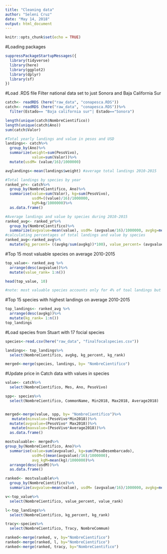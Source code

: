 ```yaml
---
title: "Cleaning data"
author: "Seleni Cruz"
date: "May 14, 2018"
output: html_document
---
```


```r
knitr::opts_chunk$set(echo = TRUE)
```

#Loading packages
```r
suppressPackageStartupMessages({
  library(tidyverse)
  library(here)
  library(ggplot2)
  library(dplyr)
  library(sf)
})
```

#Load .RDS file 
Filter national data set to just Sonora and Baja California Sur
```r

catch<- readRDS (here("raw_data", "conapesca.RDS"))
catch<- readRDS (here("raw_data", "conapesca.RDS"))%>%
  filter(Estado== "Baja california sur"| Estado=="Sonora")

length(unique(catch$NombreCientifico))
length(unique(catch$Ano))
sum(catch$Valor)

#Total yearly landings and value in pesos and USD
landings<- catch%>%
  group_by(Ano)%>%
  summarize(weight=sum(PesoVivo),
            value=sum(Valor))%>%
  mutate(usdM= (value/16)/1000000)

avglandings<-mean(landings$weight) #average total landings 2010-2015

#Total landings by species by year
ranked_yr<- catch%>%
  group_by(NombreCientifico, Ano)%>%
  summarise(value=sum(Valor), kg=sum(PesoVivo),
            usdM=((value)/16)/1000000,
            kgM=kg/1000000)%>%
  as.data.frame()

#Average landings and value by species during 2010-2015
ranked_avg<- ranked_yr%>%
  group_by(NombreCientifico)%>%
  summarize(avgvalue=mean(value), usdM= (avgvalue/16)/1000000, avgkg=mean(kg))
#calculating percentages of total landings and value by species 
ranked_avg<-ranked_avg%>%
  mutate(kg_percent= ((avgkg/sum(avgkg))*100), value_percent= (avgvalue/sum(avgvalue)*100))

```

#Top 15 most valuable species on average 2010-2015
```r
top_value<- ranked_avg %>%
  arrange(desc(avgvalue))%>%
  mutate(value_rank= 1:n())

head(top_value, 10)

#note: most valuable species accounts only for 4% of toal landings but accounts for 28% of value. top 4 species are shrimps
```


#Top 15 species with highest landings on average 2010-2015
```r
top_landings<- ranked_avg %>%
  arrange(desc(avgkg))%>%
  mutate(kg_rank= 1:n())
top_landings

```


#Load species from Stuart with 17 focial species

```r

species<-read.csv(here("raw_data", "finalfocalspecies.csv"))

landings<- top_landings%>%
  select(NombreCientifico, avgkg, kg_percent, kg_rank)

merged<-merge(species, landings, by= "NombreCientifico")

```

#Update price in Catch data with values in species 

```r
value<- catch%>%
  select(NombreCientifico, Mes, Ano, PesoVivo)

spp<- species%>%
  select(NombreCientifico, CommonName, Min2018, Max2018, Average2018)


merged<-merge(value, spp, by= "NombreCientifico")%>%
   mutate(minvalue=(PesoVivo*Min2018))%>%
  mutate(avgvalue=(PesoVivo* Max2018))%>%
   mutate(maxvalue=(PesoVivo*Average2018))%>%
  as.data.frame()

mostvaluable<- merged%>%
group_by(NombreCientifico, Ano)%>%
  summarise(value=sum(avgvalue), kg=sum(PesoDesembarcado),
            usdM=((mean(avgvalue)/16)/1000000),
            avg_kgM=mean(kg)/1000000)%>%
  arrange(desc(usdM))%>%
  as.data.frame()

ranked<- mostvaluable%>%
  group_by(NombreCientifico)%>%
  summarize(avgvalue=mean(value), usdM= (avgvalue/16)/1000000, avgkg=mean(kg))

v<-top_value%>%
  select(NombreCientifico, value_percent, value_rank)

l<-top_landings%>%
  select(NombreCientifico, kg_percent, kg_rank)

tracy<-species%>%
  select(NombreCientifico, Tracy, NombreCommum)

ranked<-merge(ranked, v, by="NombreCientifico")
ranked<-merge(ranked, l, by="NombreCientifico")
ranked<-merge(ranked, tracy, by="NombreCientifico")




```













